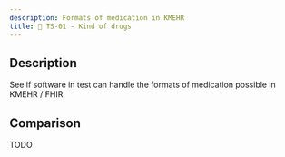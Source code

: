 ```yaml
---
description: Formats of medication in KMEHR
title: 💊 TS-01 - Kind of drugs
---
```



## Description

See if software in test can handle the formats of medication possible in KMEHR / FHIR

## Comparison

TODO
